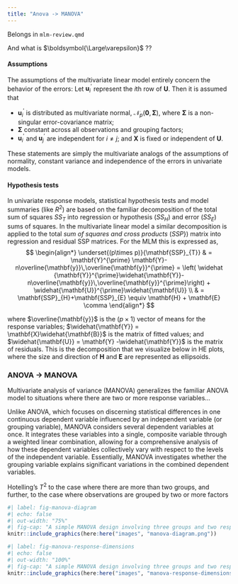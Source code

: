 ```yaml
---
title: "Anova -> MANOVA"
---
```


Belongs in `mlm-review.qmd`

And what is $\boldsymbol{\Large\varepsilon}$ ??

#### Assumptions
The assumptions of the multivariate linear model entirely concern the behavior of the errors: 
Let $\mathbf{u}_{i}^{\prime}$ represent the $i$th row of $\mathbf{U}$. Then it is assumed that 

* $\mathbf{u}_{i}^{\prime}$ is distributed as multivariate normal, 
$\mathcal{N}_{p}(\mathbf{0},\boldsymbol{\Sigma})$, 
where $\mathbf{\Sigma}$ 
is a non-singular error-covariance matrix;
* $\mathbf{\Sigma}$ constant across all observations and grouping factors;
* $\mathbf{u}_{i}^{\prime}$ and $\mathbf{u}_{j}^{\prime}$ are independent for $i\neq j$; and $\mathbf{X}$ is fixed or independent of $\mathbf{U}$. 

These statements are simply the
multivariate analogs of the assumptions of normality, constant variance and independence
of the errors in univariate models.
<!--
We can write more compactly that vec$(\mathbf{E})\sim\mathbf{N}_{nm}(\mathbf{0},\mathbf{I}_{n}\otimes\boldsymbol{\Sigma})$. Here, vec$(\mathbf{E})$ ravels the error matrix row-wise
into a vector, $\mathbf{I}_{n}$ is the order-$n$ identity matrix, and $\otimes$ is the Kronecker-product operator.
-->

#### Hypothesis tests

In univariate response models, statistical hypothesis tests and model summaries
(like $R^2$) are based on the familiar decomposition of the total sum of squares $SS_T$ into regression or hypothesis ($SS_H$) and error ($SS_E$) sums of squares. 
In  the multivariate linear model a similar decomposition is applied to the total _sum of squares and cross products_ ($SSP$})
matrix into regression and residual SSP matrices. For the MLM this is expressed as,
$$
\begin{align*}
\underset{(p\times p)}{\mathbf{SSP}_{T}}  
   &  = \mathbf{Y}^{\prime} \mathbf{Y}-n\overline{\mathbf{y}}\,\overline{\mathbf{y}}^{\prime}
      = \left(  \widehat {\mathbf{Y}}^{\prime}\widehat{\mathbf{Y}}-n\overline{\mathbf{y}}\,\overline{\mathbf{y}}^{\prime}\right) 
      + \widehat{\mathbf{U}}^{\prime}\widehat{\mathbf{U}} \\
   &  = \mathbf{SSP}_{H}+\mathbf{SSP}_{E} \equiv \mathbf{H} + \mathbf{E} \comma
\end{align*}
$$

where
$\overline{\mathbf{y}}$ is the $(p\times 1)$ vector of means for the response variables; $\widehat{\mathbf{Y}} = \mathbf{X}\widehat{\mathbf{B}}$ is the matrix of fitted values; and $\widehat{\mathbf{U}} = \mathbf{Y} -\widehat{\mathbf{Y}}$ is the matrix of residuals.  This is the decomposition that we visualize below in HE plots,
where the size and direction of $\mathbf{H}$ and $\mathbf{E}$ are represented as ellipsoids.

### ANOVA -> MANOVA

Multivariate analysis of variance (MANOVA) generalizes the familiar ANOVA model to situations where there are two or more response variables...

 Unlike ANOVA, which focuses on discerning statistical differences in one continuous dependent variable influenced by an independent variable (or grouping variable), MANOVA considers several dependent variables at once. It integrates these variables into a single, composite variable through a weighted linear combination, allowing for a comprehensive analysis of how these dependent variables collectively vary with respect to the levels of the independent variable. Essentially, MANOVA investigates whether the grouping variable explains significant variations in the combined dependent variables.
 
Hotelling's $T^2$ to the case where there
are more than two groups, and further, to the case where observations are grouped by two or more
factors

```r
#| label: fig-manova-diagram
#| echo: false
#| out-width: "75%"
#| fig-cap: "A simple MANOVA design involving three groups and two response measures, $Y_1$ and $Y_2$"
knitr::include_graphics(here:here("images", "manova-diagram.png"))
```


```r
#| label: fig-manova-response-dimensions
#| echo: false
#| out-width: "100%"
#| fig-cap: "A simple MANOVA design involving three groups and two response measures, $Y_1$ and $Y_2$"
knitr::include_graphics(here:here("images", "manova-response-dimensions.png"))
```

